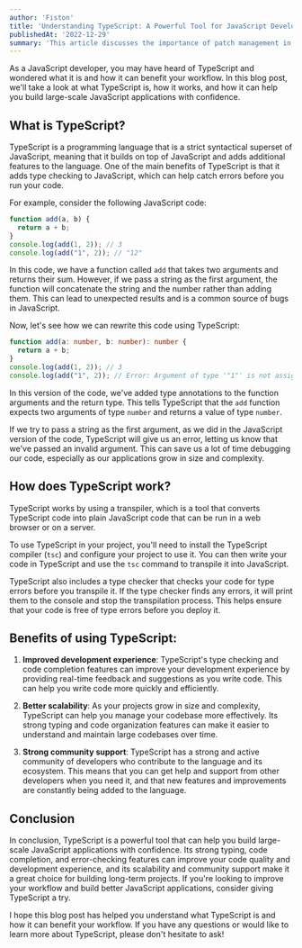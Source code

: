 ```yaml
---
author: 'Fiston'
title: 'Understanding TypeScript: A Powerful Tool for JavaScript Developers'
publishedAt: '2022-12-29'
summary: 'This article discusses the importance of patch management in maintaining the security and functionality of software applications, particularly in cloud environments. It also highlights how Microsoft 365 Certification validates effective patch management practices for app developers.'
---
```


As a JavaScript developer, you may have heard of TypeScript and wondered what it is and how it can benefit your workflow. In this blog post, we'll take a look at what TypeScript is, how it works, and how it can help you build large-scale JavaScript applications with confidence.

## What is TypeScript?

TypeScript is a programming language that is a strict syntactical superset of JavaScript, meaning that it builds on top of JavaScript and adds additional features to the language. One of the main benefits of TypeScript is that it adds type checking to JavaScript, which can help catch errors before you run your code.

For example, consider the following JavaScript code:

```javascript
function add(a, b) {
  return a + b;
}
console.log(add(1, 2)); // 3
console.log(add("1", 2)); // "12"
```

In this code, we have a function called `add` that takes two arguments and returns their sum. However, if we pass a string as the first argument, the function will concatenate the string and the number rather than adding them. This can lead to unexpected results and is a common source of bugs in JavaScript.

Now, let's see how we can rewrite this code using TypeScript:

```typescript
function add(a: number, b: number): number {
  return a + b;
}
console.log(add(1, 2)); // 3
console.log(add("1", 2)); // Error: Argument of type '"1"' is not assignable to parameter of type 'number'.
```

In this version of the code, we've added type annotations to the function arguments and the return type. This tells TypeScript that the `add` function expects two arguments of type `number` and returns a value of type `number`.

If we try to pass a string as the first argument, as we did in the JavaScript version of the code, TypeScript will give us an error, letting us know that we've passed an invalid argument. This can save us a lot of time debugging our code, especially as our applications grow in size and complexity.

## How does TypeScript work?

TypeScript works by using a transpiler, which is a tool that converts TypeScript code into plain JavaScript code that can be run in a web browser or on a server.

To use TypeScript in your project, you'll need to install the TypeScript compiler (`tsc`) and configure your project to use it. You can then write your code in TypeScript and use the `tsc` command to transpile it into JavaScript.

TypeScript also includes a type checker that checks your code for type errors before you transpile it. If the type checker finds any errors, it will print them to the console and stop the transpilation process. This helps ensure that your code is free of type errors before you deploy it.

## Benefits of using TypeScript:

1. **Improved development experience**: TypeScript's type checking and code completion features can improve your development experience by providing real-time feedback and suggestions as you write code. This can help you write code more quickly and efficiently.

2. **Better scalability**: As your projects grow in size and complexity, TypeScript can help you manage your codebase more effectively. Its strong typing and code organization features can make it easier to understand and maintain large codebases over time.

3. **Strong community support**: TypeScript has a strong and active community of developers who contribute to the language and its ecosystem. This means that you can get help and support from other developers when you need it, and that new features and improvements are constantly being added to the language.

## Conclusion

In conclusion, TypeScript is a powerful tool that can help you build large-scale JavaScript applications with confidence. Its strong typing, code completion, and error-checking features can improve your code quality and development experience, and its scalability and community support make it a great choice for building long-term projects. If you're looking to improve your workflow and build better JavaScript applications, consider giving TypeScript a try.

I hope this blog post has helped you understand what TypeScript is and how it can benefit your workflow. If you have any questions or would like to learn more about TypeScript, please don't hesitate to ask!